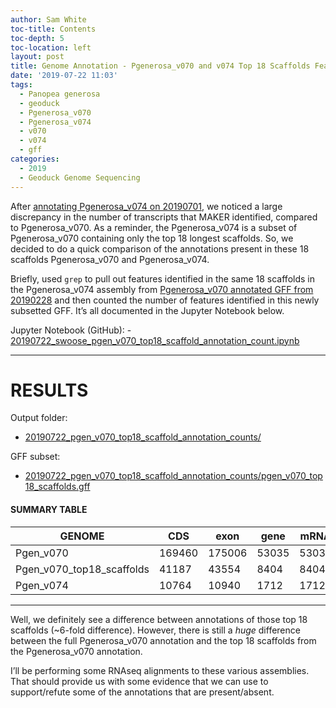 ```yaml
---
author: Sam White
toc-title: Contents
toc-depth: 5
toc-location: left
layout: post
title: Genome Annotation - Pgenerosa_v070 and v074 Top 18 Scaffolds Feature Count Comparisons
date: '2019-07-22 11:03'
tags:
  - Panopea generosa
  - geoduck
  - Pgenerosa_v070
  - Pgenerosa_v074
  - v070
  - v074
  - gff
categories:
  - 2019
  - Geoduck Genome Sequencing
---
```

After [annotating Pgenerosa_v074 on 20190701](https://robertslab.github.io/sams-notebook/posts/2019/2019-07-01-Genome-Annotation---Pgenerosa_v074-MAKER-on-Mox/), we noticed a large discrepancy in the number of transcripts that MAKER identified, compared to Pgenerosa_v070. As a reminder, the Pgenerosa_v074 is a subset of Pgenerosa_v070 containing only the top 18 longest scaffolds. So, we decided to do a quick comparison of the annotations present in these 18 scaffolds Pgenerosa_v070 and Pgenerosa_v074.

Briefly, used `grep` to pull out features identified in the same 18 scaffolds in the Pgenerosa_v074 assembly from [Pgenerosa_v070 annotated GFF from 20190228](https://robertslab.github.io/sams-notebook/posts/2019/2019-02-28-Genome-Annotation---Pgenerosa_v070-MAKER-on-Mox/) and then counted the number of features identified in this newly subsetted GFF. It's all documented in the Jupyter Notebook below.

Jupyter Notebook (GitHub):
- [20190722_swoose_pgen_v070_top18_scaffold_annotation_count.ipynb](https://github.com/RobertsLab/code/blob/master/notebooks/sam/20190722_swoose_pgen_v070_top18_scaffold_annotation_count.ipynb)

---

# RESULTS

Output folder:

- [20190722_pgen_v070_top18_scaffold_annotation_counts/](https://gannet.fish.washington.edu/Atumefaciens/20190722_pgen_v070_top18_scaffold_annotation_counts/)


GFF subset:

- [20190722_pgen_v070_top18_scaffold_annotation_counts/pgen_v070_top18_scaffolds.gff](https://gannet.fish.washington.edu/Atumefaciens/20190722_pgen_v070_top18_scaffold_annotation_counts/pgen_v070_top18_scaffolds.gff)


#### SUMMARY TABLE

| GENOME                    | CDS    | exon   | gene  | mRNA  |
|---------------------------|--------|--------|-------|-------|
| Pgen_v070                 | 169460 | 175006 | 53035 | 53035 |
| Pgen_v070_top18_scaffolds | 41187  | 43554  | 8404  | 8404  |
| Pgen_v074                 | 10764  | 10940  | 1712  | 1712  |


---

Well, we definitely see a difference between annotations of those top 18 scaffolds (~6-fold difference). However, there is still a _huge_ difference between the full Pgenerosa_v070 annotation and the top 18 scaffolds from the Pgenerosa_v070 annotation.

I'll be performing some RNAseq alignments to these various assemblies. That should provide us with some evidence that we can use to support/refute some of the annotations that are present/absent.
